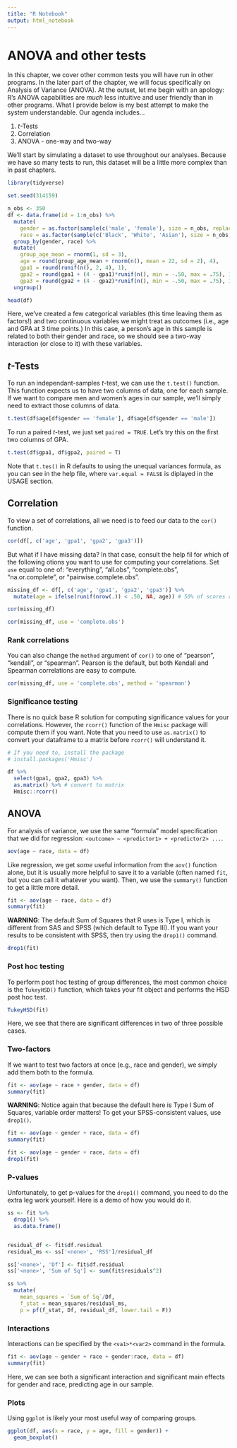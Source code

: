 ```yaml
---
title: "R Notebook"
output: html_notebook
---
```


# ANOVA and other tests

In this chapter, we cover other common tests you will have run in other programs. In the later part of the chapter, we will focus specifically on Analysis of Variance (ANOVA). At the outset, let me begin with an apology: R's ANOVA capabilities are *much* less intuitive and user friendly than in other programs. What I provide below is my best attempt to make the system understandable. Our agenda includes...

1. *t*-Tests
2. Correlation
3. ANOVA - one-way and two-way

We'll start by simulating a dataset to use throughout our analyses. Because we have so many tests to run, this dataset will be a little more complex than in past chapters.

```r
library(tidyverse)

set.seed(314159)

n_obs <- 350
df <- data.frame(id = 1:n_obs) %>%
  mutate(
    gender = as.factor(sample(c('male', 'female'), size = n_obs, replace = T)),
    race = as.factor(sample(c('Black', 'White', 'Asian'), size = n_obs, replace = T))) %>%
  group_by(gender, race) %>%
  mutate(
    group_age_mean = rnorm(1, sd = 3),
    age = round(group_age_mean + rnorm(n(), mean = 22, sd = 2), 4),
    gpa1 = round(runif(n(), 2, 4), 1),
    gpa2 = round(gpa1 + (4 - gpa1)*runif(n(), min = -.50, max = .75), 1),
    gpa3 = round(gpa2 + (4 - gpa2)*runif(n(), min = -.50, max = .75), 1)) %>%
  ungroup()

head(df)
```

Here, we've created a few categorical variables (this time leaving them as factors!) and two continuous variables we might treat as outcomes (i.e., age and GPA at 3 time points.) In this case, a person's age in this sample is related to both their gender and race, so we should see a two-way interaction (or close to it) with these variables. 

## *t*-Tests

To run an independant-samples *t*-test, we can use the `t.test()` function. This function expects us to have two columns of data, one for each sample. If we want to compare men and women's ages in our sample, we'll simply need to extract those columns of data.

```r
t.test(df$age[df$gender == 'female'], df$age[df$gender == 'male'])
```

To run a paired *t*-test, we just set `paired = TRUE`. Let's try this on the first two columns of GPA.

```r
t.test(df$gpa1, df$gpa2, paired = T)
```

Note that `t.tes()` in R defaults to using the unequal variances formula, as you can see in the help file, where `var.equal = FALSE` is diplayed in the USAGE section.

## Correlation

To view a set of correlations, all we need is to feed our data to the `cor()` function.

```r
cor(df[, c('age', 'gpa1', 'gpa2', 'gpa3')])
```

But what if I have missing data? In that case, consult the help fil for which of the following otions you want to use for computing your correlations. Set `use` equal to one of: "everything", "all.obs", "complete.obs", "na.or.complete", or "pairwise.complete.obs".

```r
missing_df <- df[, c('age', 'gpa1', 'gpa2', 'gpa3')] %>%
  mutate(age = ifelse(runif(nrow(.)) < .50, NA, age)) # 50% of scores randomly missing

cor(missing_df)
```

```r
cor(missing_df, use = 'complete.obs')
```

### Rank correlations

You can also change the `method` argument of `cor()` to one of "pearson", "kendall", or "spearman". Pearson is the default, but both Kendall and Spearman correlations are easy to compute.

```r
cor(missing_df, use = 'complete.obs', method = 'spearman')
```

### Significance testing

There is no quick base R solution for computing significance values for your correlations. However, the `rcorr()` function of the `Hmisc` package will compute them if you want. Note that you need to use `as.matrix()` to convert your dataframe to a matrix before `rcorr()` will understand it.

```r
# If you need to, install the package
# install.packages('Hmisc') 

df %>%
  select(gpa1, gpa2, gpa3) %>%
  as.matrix() %>% # convert to matrix
  Hmisc::rcorr()
```

## ANOVA

For analysis of variance, we use the same "formula" model specification that we did for regression: `<outcome> ~ <predictor1> + <predictor2> ...`. 

```r
aov(age ~ race, data = df)
```

Like regression, we get *some* useful information from the `aov()` function alone, but it is usually more helpful to save it to a variable (often named `fit`, but you can call it whatever you want). Then, we use the `summary()` function to get a little more detail.

```r
fit <- aov(age ~ race, data = df)
summary(fit)
```

**WARNING**: The default Sum of Squares that R uses is Type I, which is different from SAS and SPSS (which default to Type III). If you want your results to be consistent with SPSS, then try using the `drop1()` command.

```r
drop1(fit)
```

### Post hoc testing

To perform post hoc testing of group differences, the most common choice is the `TukeyHSD()` function, which takes your fit object and performs the HSD post hoc test.

```r
TukeyHSD(fit)
```

Here, we see that there are significant differences in two of three possible cases.

### Two-factors

If we want to test two factors at once (e.g., race and gender), we simply add them both to the formula.

```r
fit <- aov(age ~ race + gender, data = df)
summary(fit)
```

**WARNING**: Notice again that because the default here is Type I Sum of Squares, variable order matters! To get your SPSS-consistent values, use `drop1()`.

```r
fit <- aov(age ~ gender + race, data = df)
summary(fit)
```

```r
fit <- aov(age ~ gender + race, data = df)
drop1(fit)
```

### P-values 

Unfortunately, to get p-values for the `drop1()` command, you need to do the extra leg work yourself. Here is a demo of how you would do it.

```r
ss <- fit %>%
  drop1() %>%
  as.data.frame()


residual_df <- fit$df.residual
residual_ms <- ss['<none>', 'RSS']/residual_df

ss['<none>', 'Df'] <- fit$df.residual
ss['<none>', 'Sum of Sq'] <- sum(fit$residuals^2)

ss %>%
  mutate(
    mean_squares = `Sum of Sq`/Df,
    f_stat = mean_squares/residual_ms,
    p = pf(f_stat, Df, residual_df, lower.tail = F))
```

### Interactions

Interactions can be specified by the `<va1>*<var2>` command in the formula. 

```r
fit <- aov(age ~ gender + race + gender:race, data = df)
summary(fit)
```

Here, we can see both a significant interaction and significant main effects for gender and race, predicting age in our sample.

### Plots

Using `ggplot` is likely your most useful way of comparing groups.

```r
ggplot(df, aes(x = race, y = age, fill = gender)) +
  geom_boxplot()
```
